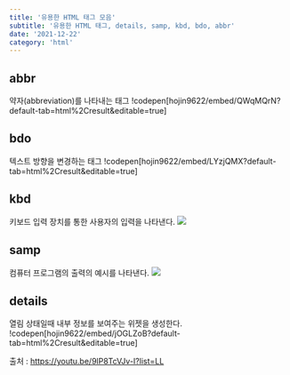```yaml
---
title: '유용한 HTML 태그 모음'
subtitle: '유용한 HTML 태그, details, samp, kbd, bdo, abbr'
date: '2021-12-22'
category: 'html'
---
```


## abbr

약자(abbreviation)를 나타내는 태그
!codepen[hojin9622/embed/QWqMQrN?default-tab=html%2Cresult&editable=true]

## bdo

텍스트 방향을 변경하는 태그
!codepen[hojin9622/embed/LYzjQMX?default-tab=html%2Cresult&editable=true]

## kbd

키보드 입력 장치를 통한 사용자의 입력을 나타낸다.
![](https://images.velog.io/images/hojin9622/post/71c180a6-daf1-4444-aade-9dff8b27455c/Screen%20Shot%202021-12-22%20at%2012.38.09%20AM.png)

## samp

컴퓨터 프로그램의 출력의 예시를 나타낸다.
![](https://images.velog.io/images/hojin9622/post/981a7074-d78e-4326-b947-06172aca5629/Screen%20Shot%202021-12-22%20at%2012.39.32%20AM.png)

## details

열림 상태일때 내부 정보를 보여주는 위젯을 생성한다.
!codepen[hojin9622/embed/jOGLZoB?default-tab=html%2Cresult&editable=true]

출처 : https://youtu.be/9lP8TcVJv-I?list=LL
